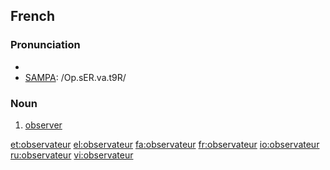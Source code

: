 ==French==

===Pronunciation===
*{{IPA|/ɔp.sɛʁ.va.tœʁ/}}
*[[w:SAMPA|SAMPA]]: /Op.sER.va.t9R/

===Noun===
{{fr-infl-noun|sm=observateur|sf=observatrice|pm=observateurs|pf=observatrices|smp=ɔp.sɛʁ.va.tœʁ|sfp=ɔp.sɛʁ.vat.ʁis|pmp=ɔp.sɛʁ.va.tœʁ|pfp=ɔp.sɛʁ.vat.ʁis}}
#[[observer]]

[[et:observateur]]
[[el:observateur]]
[[fa:observateur]]
[[fr:observateur]]
[[io:observateur]]
[[ru:observateur]]
[[vi:observateur]]